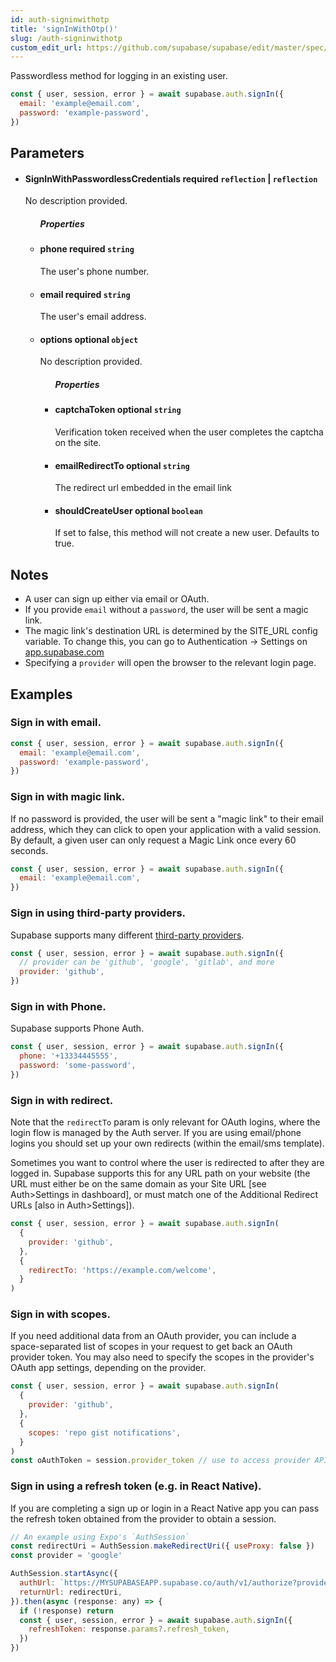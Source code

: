 ```yaml
---
id: auth-signinwithotp
title: 'signInWithOtp()'
slug: /auth-signinwithotp
custom_edit_url: https://github.com/supabase/supabase/edit/master/spec/supabase_js_v2_legacy.yml
---
```



Passwordless method for logging in an existing user.

```js
const { user, session, error } = await supabase.auth.signIn({
  email: 'example@email.com',
  password: 'example-password',
})
```

## Parameters

<ul className="method-list-group">
  
<li className="method-list-item">
  <h4 className="method-list-item-label">
    <span className="method-list-item-label-name">
      SignInWithPasswordlessCredentials
    </span>
    <span className="method-list-item-label-badge required">
      required
    </span>
    <span className="method-list-item-validation">
      <code>reflection</code> | <code>reflection</code>
    </span>
  </h4>
  <div class="method-list-item-description">

No description provided.

  </div>
  
<ul className="method-list-group">
  <h5 class="method-list-title method-list-title-isChild expanded">Properties</h5>

<li className="method-list-item">
  <h4 className="method-list-item-label">
    <span className="method-list-item-label-name">
      phone
    </span>
    <span className="method-list-item-label-badge required">
      required
    </span>
    <span className="method-list-item-validation">
      <code>string</code>
    </span>
  </h4>
  <div class="method-list-item-description">

The user's phone number.

  </div>
  
</li>

<li className="method-list-item">
  <h4 className="method-list-item-label">
    <span className="method-list-item-label-name">
      email
    </span>
    <span className="method-list-item-label-badge required">
      required
    </span>
    <span className="method-list-item-validation">
      <code>string</code>
    </span>
  </h4>
  <div class="method-list-item-description">

The user's email address.

  </div>
  
</li>

<li className="method-list-item">
  <h4 className="method-list-item-label">
    <span className="method-list-item-label-name">
      options
    </span>
    <span className="method-list-item-label-badge false">
      optional
    </span>
    <span className="method-list-item-validation">
      <code>object</code>
    </span>
  </h4>
  <div class="method-list-item-description">

No description provided.

  </div>
  
<ul className="method-list-group">
  <h5 class="method-list-title method-list-title-isChild expanded">Properties</h5>

<li className="method-list-item">
  <h4 className="method-list-item-label">
    <span className="method-list-item-label-name">
      captchaToken
    </span>
    <span className="method-list-item-label-badge false">
      optional
    </span>
    <span className="method-list-item-validation">
      <code>string</code>
    </span>
  </h4>
  <div class="method-list-item-description">

Verification token received when the user completes the captcha on the site.

  </div>
  
</li>

<li className="method-list-item">
  <h4 className="method-list-item-label">
    <span className="method-list-item-label-name">
      emailRedirectTo
    </span>
    <span className="method-list-item-label-badge false">
      optional
    </span>
    <span className="method-list-item-validation">
      <code>string</code>
    </span>
  </h4>
  <div class="method-list-item-description">

The redirect url embedded in the email link

  </div>
  
</li>

<li className="method-list-item">
  <h4 className="method-list-item-label">
    <span className="method-list-item-label-name">
      shouldCreateUser
    </span>
    <span className="method-list-item-label-badge false">
      optional
    </span>
    <span className="method-list-item-validation">
      <code>boolean</code>
    </span>
  </h4>
  <div class="method-list-item-description">

If set to false, this method will not create a new user. Defaults to true.

  </div>
  
</li>

</ul>

</li>

</ul>

</li>

</ul>

## Notes

- A user can sign up either via email or OAuth.
- If you provide `email` without a `password`, the user will be sent a magic link.
- The magic link's destination URL is determined by the SITE_URL config variable. To change this, you can go to Authentication -> Settings on [app.supabase.com](https://app.supabase.com)
- Specifying a `provider` will open the browser to the relevant login page.

## Examples

### Sign in with email.

```js
const { user, session, error } = await supabase.auth.signIn({
  email: 'example@email.com',
  password: 'example-password',
})
```

### Sign in with magic link.

If no password is provided, the user will be sent a "magic link" to their email address, which they can click to open your application with a valid session. By default, a given user can only request a Magic Link once every 60 seconds.

```js
const { user, session, error } = await supabase.auth.signIn({
  email: 'example@email.com',
})
```

### Sign in using third-party providers.

Supabase supports many different [third-party providers](https://supabase.com/docs/guides/auth#providers).

```js
const { user, session, error } = await supabase.auth.signIn({
  // provider can be 'github', 'google', 'gitlab', and more
  provider: 'github',
})
```

### Sign in with Phone.

Supabase supports Phone Auth.

```js
const { user, session, error } = await supabase.auth.signIn({
  phone: '+13334445555',
  password: 'some-password',
})
```

### Sign in with redirect.

Note that the `redirectTo` param is only relevant for OAuth logins, where the login flow is managed by
the Auth server. If you are using email/phone logins you should set up your own redirects (within the email/sms template).

Sometimes you want to control where the user is redirected to after they are logged in. Supabase supports this for
any URL path on your website (the URL must either be on the same domain as your Site URL [see Auth>Settings in dashboard], or must match one of the Additional Redirect URLs [also in Auth>Settings]).

```js
const { user, session, error } = await supabase.auth.signIn(
  {
    provider: 'github',
  },
  {
    redirectTo: 'https://example.com/welcome',
  }
)
```

### Sign in with scopes.

If you need additional data from an OAuth provider, you can include a space-separated list of scopes in your request to get back an OAuth provider token.
You may also need to specify the scopes in the provider's OAuth app settings, depending on the provider.

```js
const { user, session, error } = await supabase.auth.signIn(
  {
    provider: 'github',
  },
  {
    scopes: 'repo gist notifications',
  }
)
const oAuthToken = session.provider_token // use to access provider API
```

### Sign in using a refresh token (e.g. in React Native).

If you are completing a sign up or login in a React Native app you can pass the refresh token obtained from the provider to obtain a session.

```js
// An example using Expo's `AuthSession`
const redirectUri = AuthSession.makeRedirectUri({ useProxy: false })
const provider = 'google'

AuthSession.startAsync({
  authUrl: `https://MYSUPABASEAPP.supabase.co/auth/v1/authorize?provider=${provider}&redirect_to=${redirectUri}`,
  returnUrl: redirectUri,
}).then(async (response: any) => {
  if (!response) return
  const { user, session, error } = await supabase.auth.signIn({
    refreshToken: response.params?.refresh_token,
  })
})
```
